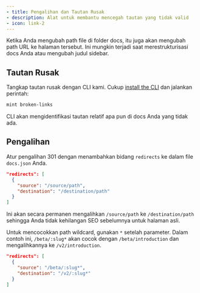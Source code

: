```yaml
---
- title: Pengalihan dan Tautan Rusak
- description: Alat untuk membantu mencegah tautan yang tidak valid
- icon: link-2
---
```


Ketika Anda mengubah path file di folder docs, itu juga akan mengubah path URL ke halaman tersebut. Ini mungkin terjadi saat merestrukturisasi docs Anda atau mengubah judul sidebar.

## Tautan Rusak

Tangkap tautan rusak dengan CLI kami. Cukup [install the CLI](/id/installation) dan jalankan perintah:

```bash
mint broken-links
```

CLI akan mengidentifikasi tautan relatif apa pun di docs Anda yang tidak ada.

## Pengalihan

Atur pengalihan 301 dengan menambahkan bidang `redirects` ke dalam file `docs.json` Anda.

```json
"redirects": [
  {
    "source": "/source/path",
    "destination": "/destination/path"
  }
]
```

Ini akan secara permanen mengalihkan `/source/path` ke `/destination/path` sehingga Anda tidak kehilangan SEO sebelumnya untuk halaman asli.

Untuk mencocokkan path wildcard, gunakan `*` setelah parameter. Dalam contoh ini, `/beta/:slug*` akan cocok dengan `/beta/introduction` dan mengalihkannya ke `/v2/introduction`.

```json
"redirects": [
  {
    "source": "/beta/:slug*",
    "destination": "/v2/:slug*"
  }
]
```

